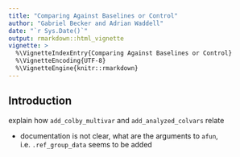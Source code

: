 ```yaml
---
title: "Comparing Against Baselines or Control"
author: "Gabriel Becker and Adrian Waddell"
date: "`r Sys.Date()`"
output: rmarkdown::html_vignette
vignette: >
  %\VignetteIndexEntry{Comparing Against Baselines or Control}
  %\VignetteEncoding{UTF-8}
  %\VignetteEngine{knitr::rmarkdown}
---
```


## Introduction

explain how `add_colby_multivar` and `add_analyzed_colvars` relate

* documentation is not clear, what are the arguments to `afun`, i.e. `.ref_group_data` seems to be added
